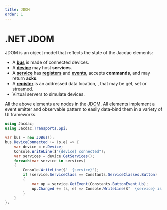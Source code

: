 ```yaml
---
title: JDOM
order: 1
---
```


# .NET JDOM

JDOM is an object model
that reflects the state of the Jacdac elements:

-   A **[bus](/clients/dotnet/jdom/bus/)** is made of connected devices.
-   A **[device](/clients/dotnet/jdom/device/)** may host **services**.
-   A **[service](/clients/dotnet/jdom/service/)** has **[registers](/clients/dotnet/jdom/register/)** and **[events](/clients/dotnet/jdom/event/)**, accepts **commands**,
    and may return **acks**.
-   A **[register](/clients/dotnet/jdom/register/)** is an addressed data location,
    , that may be get, set or streamed.
-   Virtual servers to simulate devices.

All the above elements are nodes in the [JDOM](/clients/dotnet/jdom/). All elements implement a event emitter and observable pattern to
easily data-bind them in a variety of UI frameworks.


```cs copy
using Jacdac;
using Jacdac.Transports.Spi;

var bus = new JDBus();
bus.DeviceConnected += (s,e) => {
    var device = e.Device;
    Console.WriteLine($"{device} connected");
    var services = device.GetServices();
    foreach(var service in services) 
    {
        Console.WriteLine($"  {service}");
        if (service.ServiceClass == Constants.ServiceClasses.Button) 
        {
            var up = service.GetEvent(Constants.ButtonEvent.Up);
            up.Changed += (s, e) => Console.WriteLine($"  {service} is up!")
        }
    }
};
```
